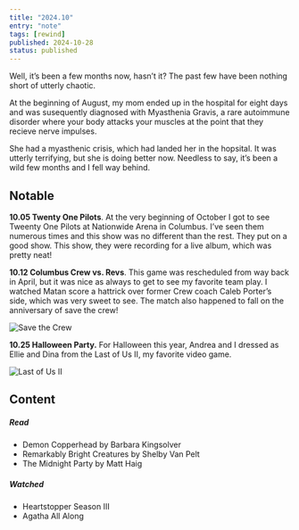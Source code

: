 ```yaml
---
title: "2024.10"
entry: "note"
tags: [rewind]
published: 2024-10-28
status: published
---
```

Well, it’s been a few months now, hasn’t it? The past few have been nothing short of utterly chaotic.

At the beginning of August, my mom ended up in the hospital for eight days and was susequently diagnosed with Myasthenia Gravis, a rare autoimmune disorder where your body attacks your muscles at the point that they recieve nerve impulses.

She had a myasthenic crisis, which had landed her in the hopsital. It was utterly terrifying, but she is doing better now. Needless to say, it’s been a wild few months and I fell way behind.

## Notable

**10.05 Twenty One Pilots**. At the very beginning of October I got to see Tweenty One Pilots at Nationwide Arena in Columbus. I’ve seen them numerous times and this show was no different than the rest. They put on a good show. This show, they were recording for a live album, which was pretty neat!

**10.12 Columbus Crew vs. Revs**. This game was rescheduled from way back in April, but it was nice as always to get to see my favorite team play. I watched Matan score a hattrick over former Crew coach Caleb Porter’s side, which was very sweet to see. The match also happened to fall on the anniversary of save the crew!

![Save the Crew](./assets/save-the-crew.jpeg)

**10.25 Halloween Party.** For Halloween this year, Andrea and I dressed as Ellie and Dina from the Last of Us II, my favorite video game.

![Last of Us II](./assets/last-of-us.jpeg)

## Content

##### Read

- Demon Copperhead by Barbara Kingsolver
- Remarkably Bright Creatures by Shelby Van Pelt
- The Midnight Party by Matt Haig


##### Watched

- Heartstopper Season III
- Agatha All Along